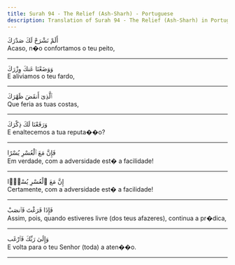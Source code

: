 ```yaml
---
title: Surah 94 - The Relief (Ash-Sharh) - Portuguese
description: Translation of Surah 94 - The Relief (Ash-Sharh) in Portuguese
---
```





<Aside type="quran" title="1">
أَلَمْ نَشْرَحْ لَكَ صَدْرَكَ
</Aside>

<Aside type="reference" title="1">
Acaso, n�o confortamos o teu peito,
</Aside>

---

<Aside type="quran" title="2">
وَوَضَعْنَا عَنكَ وِزْرَكَ
</Aside>

<Aside type="reference" title="2">
E aliviamos o teu fardo,
</Aside>

---

<Aside type="quran" title="3">
ٱلَّذِىٓ أَنقَضَ ظَهْرَكَ
</Aside>

<Aside type="reference" title="3">
Que feria as tuas costas,
</Aside>

---

<Aside type="quran" title="4">
وَرَفَعْنَا لَكَ ذِكْرَكَ
</Aside>

<Aside type="reference" title="4">
E enaltecemos a tua reputa��o?
</Aside>

---

<Aside type="quran" title="5">
فَإِنَّ مَعَ ٱلْعُسْرِ يُسْرًا
</Aside>

<Aside type="reference" title="5">
Em verdade, com a adversidade est� a facilidade!
</Aside>

---

<Aside type="quran" title="6">
إِنَّ مَعَ ٱلْعُسْرِ يُسْرًۭا
</Aside>

<Aside type="reference" title="6">
Certamente, com a adversidade est� a facilidade!
</Aside>

---

<Aside type="quran" title="7">
فَإِذَا فَرَغْتَ فَٱنصَبْ
</Aside>

<Aside type="reference" title="7">
Assim, pois, quando estiveres livre (dos teus afazeres), continua a pr�dica,
</Aside>

---

<Aside type="quran" title="8">
وَإِلَىٰ رَبِّكَ فَٱرْغَب
</Aside>

<Aside type="reference" title="8">
E volta para o teu Senhor (toda) a aten��o.
</Aside>

---
